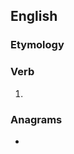 ==English==

===Etymology===
{{suffix|en|repeat|eth}}

===Verb===
{{head|en|verb form}}

# {{en-archaic third-person singular of|repeat}}

===Anagrams===
* {{anagrams|en|a=aeeehprtt|three-peat|threepeat}}